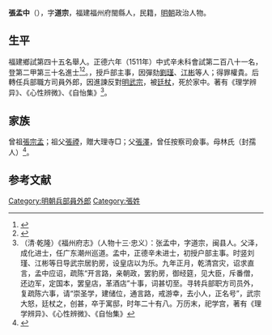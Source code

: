 {{Otheruses|other=名为张道宗的其他人物|张道宗}}
{{明清人物信息框
| 姓名 = 張孟中
| 原名 =
| 圖片名稱= 
| 圖片大小 =
| 圖片說明 = 
| 最高職務 =
| 國家 = 大明 
| 爵位 =
| 籍貫 = 福建福州府閩縣
| 族裔 = 
| 字號 = 
| 諡號 =
| 出生日期 = 生年不詳
| 出生地點 = 
| 逝世日期 = 卒年不詳 
| 逝世地點 =
| 墓葬 =
| 配偶 = 
| 親屬 = 
| 出身 =
* 正德五年庚午科舉人
* 正德六年辛未科進士出身
| 經歷 =
| 著作 =  
}}
'''張孟中'''（{{bd|？||？|catIdx=}}），字'''道宗'''，福建福州府閩縣人，民籍，[[明朝|明朝]]政治人物。

== 生平 ==
福建鄉試第四十五名舉人。正德六年（1511年）中式辛未科會試第二百八十一名，登第二甲第三十名進士<ref>{{Cite book|title=《皇明贡举考》卷五|last=（明）[[张朝瑞|张朝瑞]]|first=|publisher=《续修四库全书》史部第828册|year=|isbn=|location=|pages=}}</ref><ref>{{Cite book|title=贡举志五种 上|last=鲁小俊，江俊伟著|first=|publisher=武汉：武汉大学出版社|year=2009|isbn=978-7-307-07043-1|location=|pages=}}</ref>。，授戶部主事，因彈劾[[劉瑾|劉瑾]]、[[江彬|江彬]]等人；得罪權貴。后轉任兵部職方司員外郎，因進諫反對[[明武宗|明武宗]]，被[[廷杖|廷杖]]，死於家中。著有《理学辨异》、《心性辨微》、《自怡集》<ref>（清·乾隆）《福州府志》（人物十三·忠义）：张孟中，字道宗，闽县人。父泽，成化进士，任广东潮州巡道。孟中，正德辛未进士，初授户部主事。时竖刘瑾、江彬等日导武宗居豹房，设皇店以为乐。九年正月，乾清宫灾，诏求直言，孟中应诏，疏陈“开言路，亲朝政，罢豹房，御经筵，见大臣，斥番僧，还边军，定国本，罢皇店，革酒店”十事，词甚切至。寻转兵部职方司员外，复疏陈六事，请“崇圣学，建储位，通言路，戒游幸，去小人，正名号”，武宗大怒，廷杖之，创甚，卒于寓邸，时年二十有八。万历末，祀学宫，著有《理学辨异》、《心性辨微》、《自怡集》</ref>。

== 家族 ==
曾祖[[張宗孟|張宗孟]]；祖父[[張禋|張禋]]，贈大理寺□；父[[張澤|張澤]]，曾任按察司僉事。母林氏（封孺人）<ref>{{Cite book|title=天一阁藏明代科举录选刊 登科录 点校本|last=龚延明主编|first=|publisher=宁波出版社|year=2016|isbn=978-7-5526-2320-8|location=宁波|pages=|quote=《天一閣藏明代科舉錄選刊.登科錄》之《正德六年辛未科進士登科錄》}}</ref>。

==参考文献==
{{reflist}}

{{正德六年辛未科殿試金榜}}

[[Category:明朝兵部員外郎|Category:明朝兵部員外郎]]
[[Category:張姓|Category:張姓]]


{{明朝人物小作品}}
